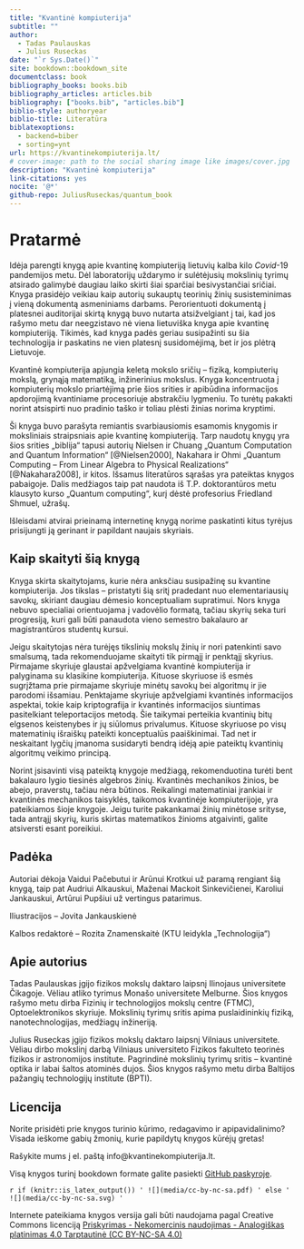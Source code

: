 ```yaml
--- 
title: "Kvantinė kompiuterija"
subtitle: ""
author:
  - Tadas Paulauskas
  - Julius Ruseckas
date: "`r Sys.Date()`"
site: bookdown::bookdown_site
documentclass: book
bibliography_books: books.bib
bibliography_articles: articles.bib
bibliography: ["books.bib", "articles.bib"]
biblio-style: authoryear
biblio-title: Literatūra
biblatexoptions:
  - backend=biber
  - sorting=ynt
url: https://kvantinekompiuterija.lt/
# cover-image: path to the social sharing image like images/cover.jpg
description: "Kvantinė kompiuterija"
link-citations: yes
nocite: '@*'
github-repo: JuliusRuseckas/quantum_book
---
```


# Pratarmė {-}

Idėja parengti knygą apie kvantinę kompiuteriją lietuvių kalba kilo *Covid*-19
pandemijos metu. Dėl laboratorijų uždarymo ir sulėtėjusių mokslinių tyrimų
atsirado galimybė daugiau laiko skirti šiai sparčiai besivystančiai sričiai.
Knyga prasidėjo veikiau kaip autorių sukauptų teorinių žinių susisteminimas į
vieną dokumentą asmeniniams darbams. Perorientuoti dokumentą į
platesnei auditorijai skirtą knygą buvo nutarta atsižvelgiant į tai, kad jos
rašymo metu dar neegzistavo nė viena lietuviška knyga apie kvantinę
kompiuteriją. Tikimės, kad knyga padės geriau susipažinti su šia technologija
ir paskatins ne vien platesnį susidomėjimą, bet ir jos plėtrą Lietuvoje.

Kvantinė kompiuterija apjungia keletą mokslo sričių – fiziką,
kompiuterių mokslą, grynąją matematiką, inžinerinius mokslus. Knyga
koncentruota į kompiuterių mokslo priartėjimą prie šios srities ir apibūdina
informacijos apdorojimą kvantiniame procesoriuje abstrakčiu lygmeniu. To turėtų
pakakti norint atsispirti nuo pradinio taško ir toliau plėsti žinias norima
kryptimi.

Ši knyga buvo parašyta remiantis svarbiausiomis esamomis knygomis ir
moksliniais straipsniais apie kvantinę kompiuteriją. Tarp naudotų knygų yra
šios srities „biblija“ tapusi autorių Nielsen ir Chuang „Quantum Computation
and Quantum Information“ [@Nielsen2000], Nakahara ir Ohmi „Quantum Computing –
From Linear Algebra to Physical Realizations“ [@Nakahara2008], ir kitos.
Išsamus literatūros sąrašas yra pateiktas knygos pabaigoje. Dalis medžiagos
taip pat naudota iš T.P. doktorantūros metu klausyto kurso „Quantum
computing“, kurį dėstė profesorius Friedland Shmuel, užrašų. 

Išleisdami atvirai prieinamą internetinę knygą norime paskatinti kitus tyrėjus
prisijungti ją gerinant ir papildant naujais skyriais.

## Kaip skaityti šią knygą {-}

Knyga skirta skaitytojams, kurie nėra anksčiau susipažinę su kvantine
kompiuterija. Jos tikslas – pristatyti šią sritį pradedant nuo elementariausių
savokų, skiriant daugiau dėmesio konceptualiam supratimui. Nors knyga nebuvo
specialiai orientuojama į vadovėlio formatą, tačiau skyrių seka turi
progresiją, kuri gali būti panaudota vieno semestro bakalauro ar magistrantūros
studentų kursui. 

Jeigu skaitytojas nėra turėjęs tikslinių mokslų žinių ir nori patenkinti savo
smalsumą, tada rekomenduojame skaityti tik pirmąjį ir penktąjį skyrius.
Pirmajame skyriuje glaustai apžvelgiama kvantinė kompiuterija ir palyginama su
klasikine kompiuterija. Kituose skyriuose iš esmės sugrįžtama prie pirmajame
skyriuje minėtų savokų bei algoritmų ir jie parodomi išsamiau. Penktajame
skyriuje apžvelgiami kvantinės informacijos aspektai, tokie kaip kriptografija
ir kvantinės informacijos siuntimas pasitelkiant teleportacijos metodą. Šie
taikymai perteikia kvantinių bitų elgsenos keistenybes ir jų siūlomus
privalumus. Kituose skyriuose po visų matematinių išraiškų pateikti
konceptualūs paaiškinimai. Tad net ir neskaitant lygčių įmanoma susidaryti
bendrą idėją apie pateiktų kvantinių algoritmų veikimo principą. 

Norint įsisavinti visą pateiktą knygoje medžiagą, rekomenduotina turėti bent
bakalauro lygio tiesinės algebros žinių. Kvantinės mechanikos žinios, be abejo,
praverstų, tačiau nėra būtinos. Reikalingi matematiniai įrankiai ir kvantinės
mechanikos taisyklės, taikomos kvantinėje kompiuterijoje, yra pateikiamos šioje
knygoje. Jeigu turite pakankamai žinių minėtose srityse, tada antrąjį skyrių,
kuris skirtas matematikos žinioms atgaivinti, galite atsiversti esant
poreikiui.


## Padėka {-}

Autoriai dėkoja Vaidui Pačebutui ir Arūnui Krotkui už paramą rengiant šią knygą, taip pat Audriui Alkauskui, Maženai Mackoit Sinkevičienei,
Karoliui Jankauskui, Artūrui Pupšiui už vertingus patarimus.

Iliustracijos – Jovita Jankauskienė

Kalbos redaktorė – Rozita Znamenskaitė (KTU leidykla „Technologija“)


## Apie autorius {-}

Tadas Paulauskas įgijo fizikos mokslų daktaro laipsnį Ilinojaus universitete
Čikagoje. Vėliau atliko tyrimus Monašo universitete Melburne. Šios knygos
rašymo metu dirba Fizinių ir technologijos mokslų centre (FTMC),
Optoelektronikos skyriuje. Mokslinių tyrimų sritis apima puslaidininkių fiziką,
nanotechnologijas, medžiagų inžineriją.

Julius Ruseckas įgijo fizikos mokslų daktaro laipsnį Vilniaus universitete.
Vėliau dirbo mokslinį darbą Vilniaus universiteto Fizikos fakulteto teorinės
fizikos ir astronomijos institute. Pagrindinė mokslinių tyrimų sritis –
kvantinė optika ir labai šaltos atominės dujos. Šios knygos rašymo metu dirba
Baltijos pažangių technologijų institute (BPTI).


## Licencija {-}

Norite prisidėti prie knygos turinio kūrimo, redagavimo ir apipavidalinimo? Visada ieškome gabių žmonių, kurie papildytų knygos kūrėjų gretas!

Rašykite mums į el. paštą info@kvantinekompiuterija.lt. 

Visą knygos turinį bookdown formate galite pasiekti [GitHub paskyroje](https://github.com/JuliusRuseckas/quantum_book). 


`r if (knitr::is_latex_output()) '
![](media/cc-by-nc-sa.pdf)
' else '
![](media/cc-by-nc-sa.svg)
'`

Internete pateikiama knygos versija gali būti naudojama pagal Creative Commons licenciją
[Priskyrimas - Nekomercinis naudojimas - Analogiškas platinimas 4.0 Tarptautinė (CC BY-NC-SA 4.0)](https://creativecommons.org/licenses/by-nc-sa/4.0/deed.lt)

